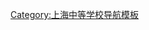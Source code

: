 {{Navbox
|name = 上海市十校联考
|state = {{{state|autocollapse}}}
|title = [[上海市六校联考]]（原十校联考）学校
|listclass = hlist

|above = 下列学校排名不分先后

|group1 = 参加学校
|list1 = 
* [[上海市南洋模范中学|上海市南洋模范中学]]
* [[上海外国语大学附属外国语学校]]
* [[上海市延安中学]]
* [[上海市复兴高级中学]]
* [[上海师范大学附属中学]]
* [[上海市向明中学]]

|group2 = 2011年退出学校
|list2 = 
* [[上海市上海中学]]
* [[复旦大学附属中学]]
* [[上海交通大学附属中学]]
* [[华东师范大学第二附属中学]] 
}}<noinclude>
[[Category:上海中等学校导航模板]]
</noinclude>